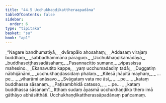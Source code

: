 ```yaml
---
title: "44.5 Ucchukhaṇḍikattheraapadāna"
tableOfContents: false
sidebar:
  order: 6
type: "tipitaka"
basket: "su"
book: "ap1"
---
```



<DynamicBreadcrumb />

<Division number="44" book="ap1">

<Paragraph number="5715" type="verses" book="ap1">
_“Nagare bandhumatiyā,_  
_dvārapālo ahosahaṃ;_  
_Addasaṃ virajaṃ buddhaṃ,_  
_sabbadhammāna pāraguṃ._  

</Paragraph>

</Division>
<Division number="45" book="ap1">

<Paragraph number="5716" type="verses" book="ap1">
_Ucchukhaṇḍikamādāya,_  
_buddhaseṭṭhassadāsahaṃ;_  
_Pasannacitto sumano,_  
_vipassissa mahesino._  

</Paragraph>

</Division>
<Division number="46" book="ap1">

<Paragraph number="5717" type="verses" book="ap1">
_Ekanavutito kappe,_  
_yaṃ ucchumadadiṃ tadā;_  
_Duggatiṃ nābhijānāmi,_  
_ucchukhaṇḍassidaṃ phalaṃ._  

</Paragraph>

</Division>
<Division number="47" book="ap1">

<Paragraph number="5718" type="verses" book="ap1">
_Kilesā jhāpitā mayhaṃ,_  
_ …pe… _  
_viharāmi anāsavo._  

</Paragraph>

</Division>
<Division number="48" book="ap1">

<Paragraph number="5719" type="verses" book="ap1">
_Svāgataṃ vata me āsi,_  
_ …pe… _  
_kataṃ buddhassa sāsanaṃ._  

</Paragraph>

</Division>
<Division number="49" book="ap1">

<Paragraph number="5720" type="verses" book="ap1">
_Paṭisambhidā catasso,_  
_ …pe… _  
_kataṃ buddhassa sāsanaṃ”._  

</Paragraph>

<Paragraph number="5721" book="ap1">
Itthaṃ sudaṃ āyasmā ucchukhaṇḍiko thero imā gāthāyo abhāsitthāti.

</Paragraph>
</Division>

<Paragraph number="5722" type="center" book="ap1">
Ucchukhaṇḍikattherassāpadānaṃ pañcamaṃ.
</Paragraph>
